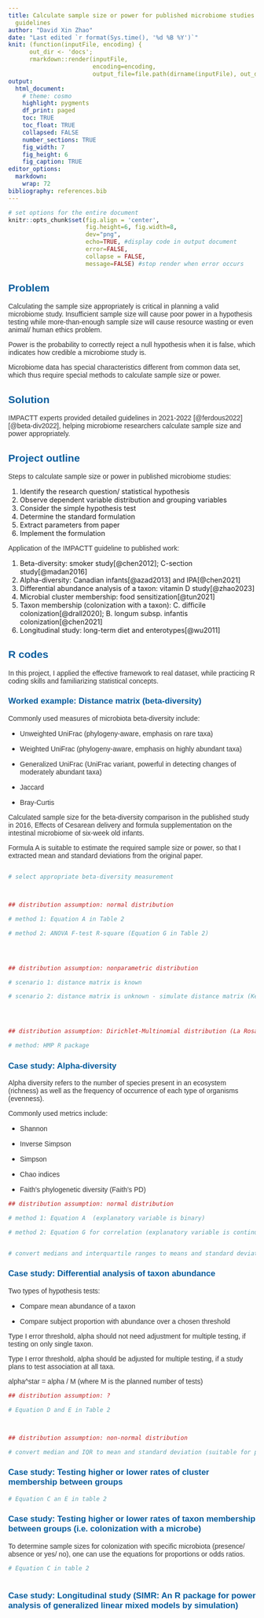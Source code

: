 ```yaml
---
title: Calculate sample size or power for published microbiome studies with IMPACTT
  guidelines
author: "David Xin Zhao"
date: "Last edited `r format(Sys.time(), '%d %B %Y')`"
knit: (function(inputFile, encoding) {
      out_dir <- 'docs';
      rmarkdown::render(inputFile,
                        encoding=encoding,
                        output_file=file.path(dirname(inputFile), out_dir, 'index.html'))})
output:
  html_document:
    # theme: cosmo
    highlight: pygments
    df_print: paged
    toc: TRUE
    toc_float: TRUE
    collapsed: FALSE
    number_sections: TRUE
    fig_width: 7
    fig_height: 6
    fig_caption: TRUE
editor_options: 
  markdown: 
    wrap: 72
bibliography: references.bib
---
```


<html>

<head>

```{=html}
<style>

h1{
 color: #055C9D;
 font-family: Georgia;
 font-size: 200%
}


h2{
 color: #055C9D;
 font-family: helvetica;
 font-size: 150%
}

h3{
 color: #055C9D;  
 font-family: helvetica;
 font-size: 120%; 
}

p {
 color: #333333;
 font-family: helvetica;
 font-size: 100%;
}

.blackbox {
  padding: 1em;
  background: green;
  color: black;
  border: 2px solid orange;
  border-radius: 10px;
}

.center {
  text-align: center;
}

</style>
```
</head>

</html>

```r
# set options for the entire document 
knitr::opts_chunk$set(fig.align = 'center', 
                      fig.height=6, fig.width=8,
                      dev="png",
                      echo=TRUE, #display code in output document 
                      error=FALSE,
                      collapse = FALSE, 
                      message=FALSE) #stop render when error occurs   
```

## Problem

Calculating the sample size appropriately is critical in planning a
valid microbiome study. Insufficient sample size will cause poor power
in a hypothesis testing while more-than-enough sample size will cause
resource wasting or even animal/ human ethics problem.

Power is the probability to correctly reject a null hypothesis when it
is false, which indicates how credible a microbiome study is.

Microbiome data has special characteristics different from common data
set, which thus require special methods to calculate sample size or
power.

## Solution

IMPACTT experts provided detailed guidelines in 2021-2022
[@ferdous2022][@beta-div2022], helping microbiome researchers calculate
sample size and power appropriately.

## Project outline

Steps to calculate sample size or power in published microbiome studies:

1.  Identify the research question/ statistical hypothesis
2.  Observe dependent variable distribution and grouping variables
3.  Consider the simple hypothesis test
4.  Determine the standard formulation
5.  Extract parameters from paper
6.  Implement the formulation

Application of the IMPACTT guideline to published work:

1.  Beta-diversity: smoker study[@chen2012]; C-section study[@madan2016]
2.  Alpha-diversity: Canadian infants[@azad2013] and IPA[@chen2021]
3.  Differential abundance analysis of a taxon: vitamin D
    study[@zhao2023]
4.  Microbial cluster membership: food sensitization[@tun2021]
5.  Taxon membership (colonization with a taxon): C. difficile
    colonization[@drall2020]; B. longum subsp. infantis
    colonization[@chen2021]
6.  Longitudinal study: long-term diet and enterotypes[@wu2011]

## R codes

In this project, I applied the effective framework to real dataset,
while practicing R coding skills and familiarizing statistical concepts.

### Worked example: Distance matrix (beta-diversity)

Commonly used measures of microbiota beta-diversity include:

-   Unweighted UniFrac (phylogeny-aware, emphasis on rare taxa)

-   Weighted UniFrac (phylogeny-aware, emphasis on highly abundant taxa)

-   Generalized UniFrac (UniFrac variant, powerful in detecting changes
    of moderately abundant taxa)

-   Jaccard

-   Bray-Curtis

Calculated sample size for the beta-diversity comparison in the
published study in 2016, Effects of Cesarean delivery and formula
supplementation on the intestinal microbiome of six-week old infants.

Formula A is suitable to estimate the required sample size or power, so
that I extracted mean and standard deviations from the original paper.

```r







```

```r

# select appropriate beta-diversity measurement 



## distribution assumption: normal distribution 

# method 1: Equation A in Table 2 

# method 2: ANOVA F-test R-square (Equation G in Table 2) 




## distribution assumption: nonparametric distribution 

# scenario 1: distance matrix is known 

# scenario 2: distance matrix is unknown - simulate distance matrix (Kelly et al.)




## distribution assumption: Dirichlet-Multinomial distribution (La Rosa et al.) 

# method: HMP R package  


```

### Case study: Alpha-diversity

Alpha diversity refers to the number of species present in an ecosystem
(richness) as well as the frequency of occurrence of each type of
organisms (evenness).

Commonly used metrics include:

-   Shannon

-   Inverse Simpson

-   Simpson

-   Chao indices

-   Faith's phylogenetic diversity (Faith's PD)

```r


## distribution assumption: normal distribution 

# method 1: Equation A  (explanatory variable is binary) 

# method 2: Equation G for correlation (explanatory variable is continuous)


# convert medians and interquartile ranges to means and standard deviations  

```

### Case study: Differential analysis of taxon abundance

Two types of hypothesis tests:

-   Compare mean abundance of a taxon

-   Compare subject proportion with abundance over a chosen threshold

Type I error threshold, alpha should not need adjustment for multiple
testing, if testing on only single taxon.

Type I error threshold, alpha should be adjusted for multiple testing,
if a study plans to test association at all taxa.

alpha\^star = alpha / M (where M is the planned number of tests)

```r

## distribution assumption: ?

# Equation D and E in Table 2 



## distribution assumption: non-normal distribution 

# convert median and IQR to mean and standard deviation (suitable for phylum or higher classification levels) 


```

### Case study: Testing higher or lower rates of cluster membership between groups

```r

# Equation C an E in table 2 


```

### Case study: Testing higher or lower rates of taxon membership between groups (i.e. colonization with a microbe)

To determine sample sizes for colonization with specific microbiota
(presence/ absence or yes/ no), one can use the equations for
proportions or odds ratios.

```r

# Equation C in table 2 



```

### Case study: Longitudinal study (SIMR: An R package for power analysis of generalized linear mixed models by simulation)
